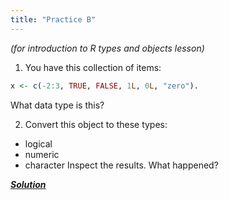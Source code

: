 ```yaml
---
title: "Practice B"
---
```


*(for introduction to R types and objects lesson)*


(@) You have this collection of items:
```r
x <- c(-2:3, TRUE, FALSE, 1L, 0L, "zero"). 
```
What data type is this? 

(@) Convert this object to these types:
  * logical
  * numeric
  * character
Inspect the results. What happened? 


[***Solution***](../practice/solution-B.qmd)
